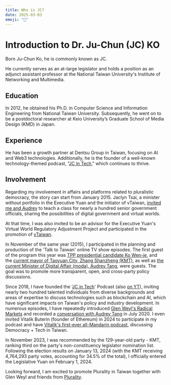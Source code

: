 ```yaml
---
title: Who is JC?
date: 2025-03-03
emoji: "👤"
---
```


# Introduction to Dr. Ju-Chun (JC) KO

Born Ju-Chun Ko, he is commonly known as JC.

He currently serves as an at-large legislator and holds a position as an adjunct assistant professor at the National Taiwan University's Institute of Networking and Multimedia.

## Education

In 2012, he obtained his Ph.D. in Computer Science and Information Engineering from National Taiwan University. Subsequently, he went on to be a postdoctoral researcher at Keio University’s Graduate School of Media Design (KMD) in Japan.

## Experience

He has been a growth partner at Dentsu Group in Taiwan, focusing on AI and Web3 technologies. Additionally, he is the founder of a well-known technology-themed podcast, "[JC in Tech](https://podcasts.apple.com/tw/podcast/%E5%AF%B6%E5%8D%9A%E6%9C%8B%E5%8F%8B%E8%AA%AA/id1484923390)," which continues to thrive.

## Involvement

Regarding my involvement in affairs and platforms related to pluralistic democracy, the story can start from January 2015. Jaclyn Tsai, a minister without portfolio in the Executive Yuan and the initiator of vTaiwan, [invited me and Audrey](https://www.youtube.com/live/kcA3O_6p61k?si=hinBouBNw5Sjzb6E) to teach a class for nearly a hundred senior government officials, sharing the possibilities of digital government and virtual worlds.

At that time, I was also invited to be an advisor for the Executive Yuan's Virtual World Regulatory Adjustment Project and participated in the promotion of [vTaiwan](https://vTaiwan.tw).

In November of the same year (2015), I participated in the planning and production of the 'Talk to Taiwan' online TV show episodes. The first guest of the program this year was [TPP presidential candidate Ko Wen-je](https://www.facebook.com/talkto.tw/videos/644207609015622/?mibextid=rS40aB7S9Ucbxw6v), and the [current mayor of Taoyuan City, Zhang Shanzheng (KMT)](https://www.facebook.com/talkto.tw/videos/708509565918759/?mibextid=rS40aB7S9Ucbxw6v), as well as [the current Minister of Digital Affair (moda), Audrey Tang](https://www.facebook.com/talkto.tw/videos/968165243286522/?mibextid=rS40aB7S9Ucbxw6v), were guests. The goal was to promote more transparent, open, and cross-party policy discussions.

Since 2018, I have founded the '[JC in Tech](https://podcasts.apple.com/tw/podcast/%E5%AF%B6%E5%8D%9A%E6%9C%8B%E5%8F%8B%E8%AA%AA/id1484923390)' Podcast (also [on YT](https://youtube.com/@dAAAb)), inviting nearly two hundred talented individuals from diverse backgrounds and areas of expertise to discuss technologies such as blockchain and AI, which have significant impacts on Taiwan's policy and industry development. In numerous episodes, I have repeatedly introduced [Glen Weyl's Radical Markets](https://www.youtube.com/watch?v=updFgcGXKK4) and recorded a [conversation with Audrey Tang](https://www.youtube.com/watch?v=FVA1I4AIOck) in July 2020. I even invited Vitalik Buterin (founder of Ethereum) in 2024 to participate in my podcast and have [Vitalik's first-ever all-Mandarin podcast](https://www.youtube.com/watch?v=7uSgOOgyV4g), discussing Democracy + Tech in Taiwan.

In November 2023, I was recommended by the 129-year-old party - KMT, ranking third on the party's non-constituency legislator nomination list. Following the election results on January 13, 2024 (with the KMT receiving 4,764,293 party votes, accounting for 34.5% of the total), I officially entered the Legislative Yuan on February 1, 2024.

Looking forward, I am excited to promote Plurality in Taiwan together with Glen Weyl and friends from [Plurality](../act/plurality).
